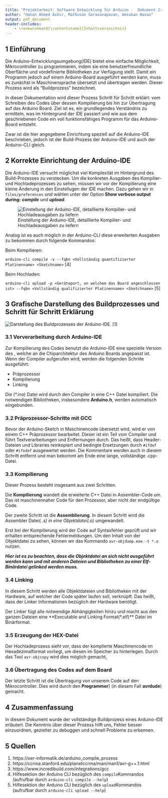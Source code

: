 ```yaml
---
title: "Projektarbeit: Software Entwicklung für Arduino -  Dokument 2: Der Buildprozess der Arduino-IDE"
author: "Hanan Ahmed Ashir, Mathusan Saravanapavan, Amsakan Bavan"
output: pdf_document
header-includes:
    - \renewcommand{\contentsname}{Inhaltsverzeichnis}
---
```


\tableofcontents

## 1 Einführung

Die Arduino-Entwicklungsumgebung(IDE) bietet eine einfache Möglichkeit, Mikrocontroller zu programmieren, indem sie eine benutzerfreundliche Oberfläche und vordefinierte Bibliotheken zur Verfügung stellt.
Damit ein Programm jedoch auf einem Arduino-Board ausgeführt werden kann, muss es zunächst in Maschinensprache übersetzt und übertragen werden. Dieser Prozess wird als "Buildprozess" bezeichnet. 

In dieser Dokumentation wird dieser Prozess Schritt für Schritt erklärt: vom Schreiben des Codes über dessen Kompilierung bis hin zur Übertragung auf das Arduino Board. 
Ziel ist es, ein grundlegendes Verständnis zu ermitteln, was im Hintergrund der IDE passiert und wie aus dem geschriebenen Code ein voll funktionsfähiges Programm für das Arduino-Board entsteht.

Zwar ist die hier angegebene Einrichtung speziell auf die Arduino-IDE beschrieben, jedoch ist der Build-Prozess der Arduino-IDE und auch der Arduino-CLI gleich.

## 2 Korrekte Einrichtung der Arduino-IDE
Die Arduino-IDE versucht möglichst viel Komplexität im Hintergrund des Build-Prozesses zu verstecken. Um die konkreten Ausgaben des Kompilier- und Hochladeprozesses zu sehen, müssen wir vor der Kompilierung 
eine kleine Änderung in den Einstellugen der IDE machen. Dazu gehen wir in ```files/preferences``` und wählen unter der Option **Show verbose output during:** ***compile*** und ***upload***.

![Einstellung der Arduino-IDE, detaillierte Kompilier- und Hochladeausgaben zu liefern](../images/arduino-ide-gesetzte-ausfuehrliche-ausgabe.png)

Analog ist es auch möglich in der Arduino-CLI diese erweiterten Ausgaben zu bekommen durch folgende Kommandos:

Beim Kompilieren:

```arduino-cli compile -v --fqbn <Vollständig quantifizierter Platinenname> <Sketchname>``` [4]

Beim Hochladen:

```arduino-cli upload -p <Geräteport, an welchem das Board angeschlossen ist> --fqbn <Vollständig qualifizierter Platinenname> <Sketchname>``` [5]

## 3 Grafische Darstellung des Buildprozesses und Schritt für Schritt Erklärung

![Darstellung des Buildprozesses der Arduino-IDE.](../images/build-step-schritt-fuer-schritt.png) [1]

### 3.1 Vorverarbeitung durch Arduino-IDE
Zur Kompilierung des Codes benutzt die Arduino-IDE eine spezielle Version des  \textbf{GCC\footnote{GCC ist ein Toolchain, das für die Übersetzung des Codes in Assembly Sprache und für die Vorbereitung der ausführbaren Dateien zuständig ist.} Compilers}, welche an die Chiparchitektur des Arduino Boards angepasst ist. Wenn der Compiler aufgerufen wird, werden die folgenden Schriite ausgeführt: 

- Präprozessor
- Kompilierung  
- Linking


Die (*.ino) Datei wird durch den Compiler in eine C++ Datei kompiliert. Die notwendigen Bibliotheken, insbesondere **Arduino.h**, werden automatisch eingebunden. 

### 3.2 Präprozessor-Schritte mit GCC
Bevor der Arduino-Sketch in Maschinencode übersetzt wird, wird er von einem C++ Präprozessor bearbeitet. Dieser ist ein Teil vom Compiler und führt Textverarbeitungen und Entfernungen durch. Das heißt, dass Header-Dateien und 
Libraries reinkopiert und bedingte Ersetzungen durch ```#ifdef``` oder  ```#ifndef``` ausgewertet werden. Die Kommentare werden auch in diesem Schritt entfernt und man bekommt am Ende eine lange, vollständige .cpp-Datei. 

### 3.3 Kompilierung
Dieser Prozess besteht insgesamt aus zwei Schritten.

Die **Kompilierung** wandelt die erweiterte C++ Datei in Assembler-Code um. Das ist maschinennaher Code für den Prozessor, aber nicht der endgültige Code.

Der zweite Schritt ist die **Assemblierung**. In diesem Schritt wird die Assembler Datei( *.s) in eine Objektdatei(*.o) umgewandelt.

Erst bei der Kompilierung wird der Code auf Syntaxfehler geprüft und wir erhalten entsprechende Fehlermeldungen. Um den Inhalt von der Objektdatei zu sehen, können wir das Kommando ```avr-objdump.exe -t *.o``` nutzen.

***Hier ist es zu beachten, dass die Objektdatei an sich nicht ausgeführt werden kann und mit anderen Dateien und Bibliotheken zu einer Elf-Binärdatei gelinked werden muss.***

### 3.4 Linking
In diesem Schritt werden alle Objektdateien und Bibliotheken mit der Hardware, auf welcher der Code später laufen soll, verknüpft. Das heißt, dass der Linker Informationen bezüglich der Hardware benötigt.   

Der Linker fügt alle notwendige Abhängigkeiten hinzu und macht aus den ganzen Dateien eine **Executable and Linking Format(*.elf)** Datei im Binärformat.

### 3.5 Erzeugung der HEX-Datei
Der Hochladeprozess sieht vor, dass der komplierte Maschinencode im Hexadezimalformat vorliegt, um diesen im Speicher zu hinterlegen. 
Durch das Tool ```avr-objcopy``` wird dies möglich gemacht,

### 3.6 Übertragung des Codes auf dem Board
Der letzte Schritt ist die Übertragung von unserem Code auf den Mikrocontroller. 
Dies wird durch den **Programmer**\footnote{Ein Gerät oder Programm, die den .hex Code in den Speicher des Mikrocontrollers überträgt.}} 
(in diesem Fall **avrdude**) gemacht.

## 4 Zusammenfassung
In diesem Dokument wurde der vollständige Buildprozess eines Arduino-IDE erläutert. Die Kenntnis über dieser Prozess hilft uns, Fehler besser einzuordnen, gezielter zu debuggen und schnell Probleme zu erkennen. 


## 5 Quellen
1) https://oer-informatik.de/arduino_compile_prozess
2) https://ccrma.stanford.edu/planetccrma/man/man1/avr-g++.1.html
3) https://www.incredibuild.com/integrations/gcc
4) Hilfesektion der Arduino CLI bezüglich des `compile`Kommandos (aufrufbar durch `arduino-cli compile --help`)
5) Hilfesektion der Arduino CLI bezüglich des `upload`Kommandos (aufrufbar durch `arduino-cli upload --help`)